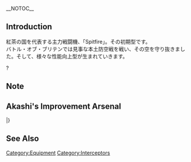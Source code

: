 __NOTOC__
{{EquipmentInfo|250}}

==Introduction==
紅茶の国を代表する主力戦闘機、「Spitfire」。その初期型です。<br>
バトル・オブ・ブリテンでは見事な本土防空戦を戦い、その空を守り抜きました。そして、様々な性能向上型が生まれていきます。

?
==Note==

==Akashi's Improvement Arsenal==
{{AkashiWorkshop}}
{{AkashiWorkshopLine
|Name=Spitfire Mk.I
|ItemType=Interceptor Fighter2
|Fuel=90
|Ammo=130
|Steel=0
|Baux=360
|Mats0-5=5/6
|Mats6-9=6/8
|Mats10=9/16
|Screws0-5=2/3
|Screws6-9=2/4
|Screws10=5/7
|EquipConsume0-5=1x{{GreenPlane|Type 96 Fighter}}
|EquipConsume6-9=2x{{GreenPlane|Zero Fighter Type 21}}
|EquipConsume10=2x{{GreenPlane|Zero Fighter Type 32}}<br>1x{{AvMat}}
|Sun=W<br/>AR<br/>&nbsp;
|Mon=W<br/>AR<br/>&nbsp;
|Tue=&nbsp;<br/>AR<br/>J
|Wed=J
|Thu=J
<!--- |Fri= --->
|Sat=W<br/>AR<br/>&nbsp;
|2ndShip=[[Warspite]]<br/>[[Ark Royal]]<br/>[[Jervis]]
|Notes = Uses [[Type 96 Fighter]] for improvement up to ★+6 <br> Uses 2x [[Zero Fighter Type 21|Type 0 Fighter Model 21]] for improvement past ★+6 <br> Uses 2x [[Zero Fighter Type 32|Type 0 Fighter Model 32]] for upgrade to [[Spitfire Mk.V]].
}}
|}

==See Also==
{{Equipmentlist}}
[[Category:Equipment]]
[[Category:Interceptors]]